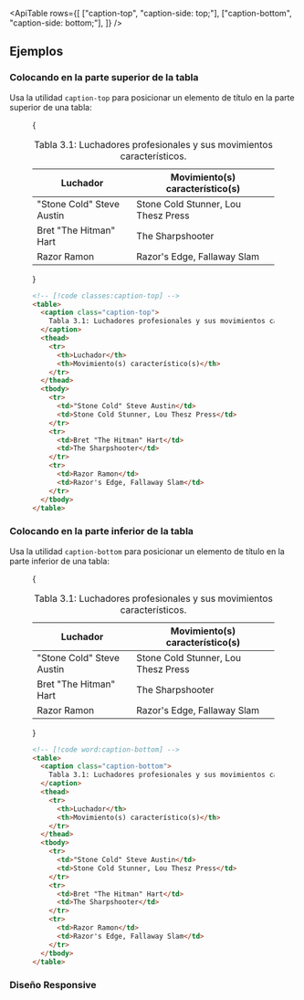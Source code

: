 

<ApiTable
  rows={[
    ["caption-top", "caption-side: top;"],
    ["caption-bottom", "caption-side: bottom;"],
  ]}
/>

## Ejemplos

### Colocando en la parte superior de la tabla

Usa la utilidad `caption-top` para posicionar un elemento de título en la parte superior de una tabla:

<Figure>

<Example padding={false}>
  {
    <div className="overflow-hidden px-4 py-8 sm:px-8">
      <table className="w-full table-auto border-collapse text-sm">
        <caption className="caption-top pb-4 text-xs text-gray-500 dark:text-gray-400">
          Tabla 3.1: Luchadores profesionales y sus movimientos característicos.
        </caption>
        <thead>
          <tr>
            <th className="border border-gray-200 bg-gray-50 p-4 py-3 pl-8 text-left font-medium text-gray-400 dark:border-gray-600 dark:bg-gray-700 dark:text-gray-200">
              Luchador
            </th>
            <th className="border border-gray-200 bg-gray-50 p-4 py-3 pr-8 text-left font-medium text-gray-400 dark:border-gray-600 dark:bg-gray-700 dark:text-gray-200">
              Movimiento(s) característico(s)
            </th>
          </tr>
        </thead>
        <tbody className="bg-white dark:bg-gray-800">
          <tr>
            <td className="border border-gray-200 p-4 pl-8 text-gray-500 dark:border-gray-600 dark:text-gray-400">
              "Stone Cold" Steve Austin
            </td>
            <td className="border border-gray-200 p-4 pr-8 text-gray-500 dark:border-gray-600 dark:text-gray-400">
              Stone Cold Stunner, Lou Thesz Press
            </td>
          </tr>
          <tr>
            <td className="border border-gray-200 p-4 pl-8 text-gray-500 dark:border-gray-600 dark:text-gray-400">
              Bret "The Hitman" Hart
            </td>
            <td className="border border-gray-200 p-4 pr-8 text-gray-500 dark:border-gray-600 dark:text-gray-400">
              The Sharpshooter
            </td>
          </tr>
          <tr>
            <td className="border border-gray-200 p-4 pl-8 text-gray-500 dark:border-gray-600 dark:text-gray-400">
              Razor Ramon
            </td>
            <td className="border border-gray-200 p-4 pr-8 text-gray-500 dark:border-gray-600 dark:text-gray-400">
              Razor's Edge, Fallaway Slam
            </td>
          </tr>
        </tbody>
      </table>
    </div>
  }
</Example>

```html
<!-- [!code classes:caption-top] -->
<table>
  <caption class="caption-top">
    Tabla 3.1: Luchadores profesionales y sus movimientos característicos.
  </caption>
  <thead>
    <tr>
      <th>Luchador</th>
      <th>Movimiento(s) característico(s)</th>
    </tr>
  </thead>
  <tbody>
    <tr>
      <td>"Stone Cold" Steve Austin</td>
      <td>Stone Cold Stunner, Lou Thesz Press</td>
    </tr>
    <tr>
      <td>Bret "The Hitman" Hart</td>
      <td>The Sharpshooter</td>
    </tr>
    <tr>
      <td>Razor Ramon</td>
      <td>Razor's Edge, Fallaway Slam</td>
    </tr>
  </tbody>
</table>
```

</Figure>

### Colocando en la parte inferior de la tabla

Usa la utilidad `caption-bottom` para posicionar un elemento de título en la parte inferior de una tabla:

<Figure>

<Example padding={false}>
  {
    <div className="overflow-hidden px-4 py-8 sm:px-8">
      <table className="w-full table-auto border-collapse text-sm">
        <caption className="caption-bottom pt-4 text-xs text-gray-500 dark:text-gray-400">
          Tabla 3.1: Luchadores profesionales y sus movimientos característicos.
        </caption>
        <thead>
          <tr>
            <th className="border border-gray-200 bg-gray-50 p-4 py-3 pl-8 text-left font-medium text-gray-400 dark:border-gray-600 dark:bg-gray-700 dark:text-gray-200">
              Luchador
            </th>
            <th className="border border-gray-200 bg-gray-50 p-4 py-3 pr-8 text-left font-medium text-gray-400 dark:border-gray-600 dark:bg-gray-700 dark:text-gray-200">
              Movimiento(s) característico(s)
            </th>
          </tr>
        </thead>
        <tbody className="bg-white dark:bg-gray-800">
          <tr>
            <td className="border border-gray-200 p-4 pl-8 text-gray-500 dark:border-gray-600 dark:text-gray-400">
              "Stone Cold" Steve Austin
            </td>
            <td className="border border-gray-200 p-4 pr-8 text-gray-500 dark:border-gray-600 dark:text-gray-400">
              Stone Cold Stunner, Lou Thesz Press
            </td>
          </tr>
          <tr>
            <td className="border border-gray-200 p-4 pl-8 text-gray-500 dark:border-gray-600 dark:text-gray-400">
              Bret "The Hitman" Hart
            </td>
            <td className="border border-gray-200 p-4 pr-8 text-gray-500 dark:border-gray-600 dark:text-gray-400">
              The Sharpshooter
            </td>
          </tr>
          <tr>
            <td className="border border-gray-200 p-4 pl-8 text-gray-500 dark:border-gray-600 dark:text-gray-400">
              Razor Ramon
            </td>
            <td className="border border-gray-200 p-4 pr-8 text-gray-500 dark:border-gray-600 dark:text-gray-400">
              Razor's Edge, Fallaway Slam
            </td>
          </tr>
        </tbody>
      </table>
    </div>
  }
</Example>

```html
<!-- [!code word:caption-bottom] -->
<table>
  <caption class="caption-bottom">
    Tabla 3.1: Luchadores profesionales y sus movimientos característicos.
  </caption>
  <thead>
    <tr>
      <th>Luchador</th>
      <th>Movimiento(s) característico(s)</th>
    </tr>
  </thead>
  <tbody>
    <tr>
      <td>"Stone Cold" Steve Austin</td>
      <td>Stone Cold Stunner, Lou Thesz Press</td>
    </tr>
    <tr>
      <td>Bret "The Hitman" Hart</td>
      <td>The Sharpshooter</td>
    </tr>
    <tr>
      <td>Razor Ramon</td>
      <td>Razor's Edge, Fallaway Slam</td>
    </tr>
  </tbody>
</table>
```

</Figure>

### Diseño Responsive

<ResponsiveDesign property="caption-side" element="caption" defaultClass="caption-top" featuredClass="caption-bottom" />
